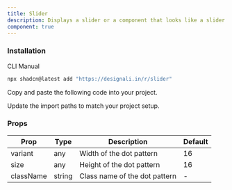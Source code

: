 ```yaml
---
title: Slider
description: Displays a slider or a component that looks like a slider.
component: true
---
```


<div className="grid gap-3 lg:grid-cols-2 xl:grid-cols-3">
  <ComponentPreview name="slider-01" />
  <ComponentPreview name="slider-02" />
  <ComponentPreview name="slider-03" />
  <ComponentPreview name="slider-04" />
  <ComponentPreview name="slider-05" />
  <ComponentPreview name="slider-06" />
  <ComponentPreview name="slider-07" />
  <ComponentPreview name="slider-08" />
  <ComponentPreview name="slider-09" />
  <ComponentPreview name="slider-10" />
  <ComponentPreview name="slider-11" />
  <ComponentPreview name="slider-12" />
  <ComponentPreview name="slider-13" />
  <ComponentPreview name="slider-14" />
  <ComponentPreview name="slider-15" />
  <ComponentPreview name="slider-16" />
  <ComponentPreview name="slider-17" />
  <ComponentPreview name="slider-18" />
  <ComponentPreview name="slider-19" />
  <ComponentPreview name="slider-20" />
  <ComponentPreview name="slider-21" />
  <ComponentPreview name="slider-22" />
  <ComponentPreview name="slider-23" />
  <ComponentPreview name="slider-24" />
  <ComponentPreview name="slider-25" />
  <ComponentPreview name="slider-26" />
  <ComponentPreview name="slider-27" />
</div>

### Installation

<Tabs defaultValue="cli">

<TabsList>
  <TabsTrigger value="cli">CLI</TabsTrigger>
  <TabsTrigger value="manual">Manual</TabsTrigger>
</TabsList>
<TabsContent value="cli">

```bash
npx shadcn@latest add "https://designali.in/r/slider"
```

</TabsContent>

<TabsContent classname="flex w-full"  value="manual">

<Steps>

<Step>Copy and paste the following code into your project.</Step>

<ComponentSource name="slider" />

<Step>Update the import paths to match your project setup.</Step>

</Steps>

</TabsContent>

</Tabs>

### Props

| Prop      | Type   | Description                   | Default |
| --------- | ------ | ----------------------------- | ------- |
| variant   | any    | Width of the dot pattern      | 16      |
| size      | any    | Height of the dot pattern     | 16      |
| className | string | Class name of the dot pattern | -       |
